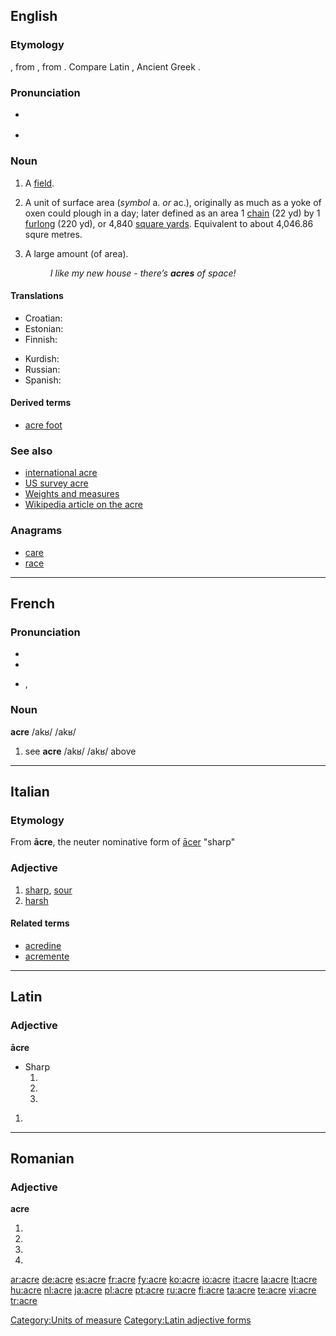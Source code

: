 {{also|Acre}}
==English==

===Etymology===
{{etyl|ang}} {{term|æcer|lang=ang}}, from {{proto|Germanic|akraz|lang=ang}}, from {{proto|Indo-European|h₂éǵros|lang=ang|field}}.  Compare Latin {{term|ager}}, Ancient Greek {{term|ἀγρός|sc=polytonic}}.

===Pronunciation===
*{{a|UK}} {{IPA|/ˈeɪkə/}}
* {{audio|en-us-acre.ogg|Audio (US)}}
*: {{rhymes|eɪkə(r)}}

===Noun===
{{en-noun}}

# {{obsolete}} A [[field]].
# A unit of surface area (''symbol'' a. ''or'' ac.), originally as much as a yoke of oxen could plough in a day; later defined as an area 1 [[chain]] (22 yd) by 1 [[furlong]] (220 yd), or 4,840 [[square yard]]s.  Equivalent to about 4,046.86 squre metres.
# {{in plural|informal}} A large amount (of area).
#: ''I like my new house - there’s '''acres''' of space!''

====Translations====

{{trans-top|Unit of surface area}}
* Croatian: {{t-|hr|aker|m}}
* Estonian: {{t-|et|aaker}}
* Finnish: {{t-|fi|eekkeri}}
{{trans-mid}}
* Kurdish: {{KUchar|[[به‌رجووت]]}}
* Russian: {{t+|ru|акр|sc=Cyrl}}
* Spanish: {{t+|es|acre|m}}
{{trans-bottom}}

====Derived terms====
* [[acre foot]]

===See also===
* [[international acre]]
* [[US survey acre]]
* [[Appendix:Weights_and_measures|Weights and measures]]
* [[w:Acre|Wikipedia article on the acre]]

===Anagrams===
* [[care]]
* [[race]]

[[Category:Units of measure]]

----

==French==

===Pronunciation===
* {{audio|Fr-acre.ogg|audio}}
* {{audio|en-us-acre.ogg|Audio (US)}}

* {{IPA|/akʁ/|lang=fr}}, {{SAMPA|/akR/}}

===Noun===
'''acre''' /akʁ/ /akʁ/

# see '''acre''' /akʁ/ /akʁ/ above

----

==Italian==

===Etymology===
From {{etyl|la|it}} '''ācre''', the neuter nominative form of [[acer#Latin|ācer]] "sharp"

===Adjective===
{{it-adj|acr|e|i}}

# [[sharp]], [[sour]]
# [[harsh]]

====Related terms====
* [[acredine]]
* [[acremente]]

----

==Latin==

===Adjective===
'''ācre'''
* Sharp
*# {{inflection of|acer#Latin|ācer|n|nom|s}}
*# {{inflection of|acer#Latin|ācer|n|acc|s}}
*# {{inflection of|acer#Latin|ācer|n|voc|s}}

# {{defn|Latin}}

[[Category:Latin adjective forms]]

----

==Romanian==

===Adjective===
'''acre'''

# {{ro-form-adj|fp|n|acru}}
# {{ro-form-adj|fp|a|acru}}
# {{ro-form-adj|np|n|acru}}
# {{ro-form-adj|np|a|acru}}

[[ar:acre]]
[[de:acre]]
[[es:acre]]
[[fr:acre]]
[[fy:acre]]
[[ko:acre]]
[[io:acre]]
[[it:acre]]
[[la:acre]]
[[lt:acre]]
[[hu:acre]]
[[nl:acre]]
[[ja:acre]]
[[pl:acre]]
[[pt:acre]]
[[ru:acre]]
[[fi:acre]]
[[ta:acre]]
[[te:acre]]
[[vi:acre]]
[[tr:acre]]